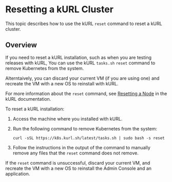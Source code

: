 # Resetting a kURL Cluster

This topic describes how to use the kURL `reset` command to reset a kURL cluster.

## Overview

If you need to reset a kURL installation, such as when you are testing releases with kURL, You can use the kURL `tasks.sh` `reset` command to remove Kubernetes from the system.

Alterntaively, you can discard your current VM (if you are using one) and recreate the VM with a new OS to reinstall with kURL.

For more information about the `reset` command, see [Resetting a Node](https://kurl.sh/docs/install-with-kurl/managing-nodes#reset-a-node) in the kURL documentation.

To reset a kURL installation:

1. Access the machine where you installed with kURL.

1. Run the following command to remove Kubernetes from the system:

   ```
   curl -sSL https://k8s.kurl.sh/latest/tasks.sh | sudo bash -s reset
   ```

1. Follow the instructions in the output of the command to manually remove any files that the `reset` command does not remove.

If the `reset` command is unsuccessful, discard your current VM, and recreate the VM with a new OS to reinstall the Admin Console and an application.